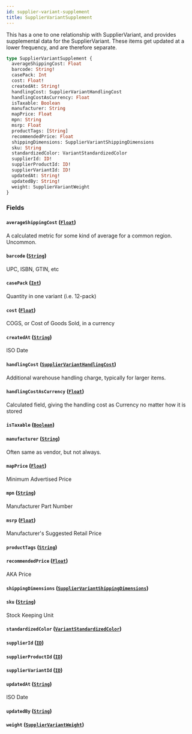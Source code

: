 ```yaml
---
id: supplier-variant-supplement
title: SupplierVariantSupplement
---
```



This has a one to one relationship with SupplierVariant, and provides supplemental data for the SupplierVariant.
These items get updated at a lower frequency, and are therefore separate.


```graphql
type SupplierVariantSupplement {
  averageShippingCost: Float
  barcode: String!
  casePack: Int
  cost: Float!
  createdAt: String!
  handlingCost: SupplierVariantHandlingCost
  handlingCostAsCurrency: Float
  isTaxable: Boolean
  manufacturer: String
  mapPrice: Float
  mpn: String
  msrp: Float
  productTags: [String]
  recommendedPrice: Float
  shippingDimensions: SupplierVariantShippingDimensions
  sku: String
  standardizedColor: VariantStandardizedColor
  supplierId: ID!
  supplierProductId: ID!
  supplierVariantId: ID!
  updatedAt: String!
  updatedBy: String!
  weight: SupplierVariantWeight
}
```


### Fields

#### `averageShippingCost` ([`Float`](/developers/supplier-apis/supply-api/graphql/reference/scalars/float))

A calculated metric for some kind of average for a common region. Uncommon.


#### `barcode` ([`String`](/developers/supplier-apis/supply-api/graphql/reference/scalars/string))

UPC, ISBN, GTIN, etc


#### `casePack` ([`Int`](/developers/supplier-apis/supply-api/graphql/reference/scalars/int))

Quantity in one variant (i.e. 12-pack)


#### `cost` ([`Float`](/developers/supplier-apis/supply-api/graphql/reference/scalars/float))

COGS, or Cost of Goods Sold, in a currency


#### `createdAt` ([`String`](/developers/supplier-apis/supply-api/graphql/reference/scalars/string))

ISO Date


#### `handlingCost` ([`SupplierVariantHandlingCost`](/developers/supplier-apis/supply-api/graphql/reference/objects/supplier-variant-handling-cost))

Additional warehouse handling charge, typically for larger items.


#### `handlingCostAsCurrency` ([`Float`](/developers/supplier-apis/supply-api/graphql/reference/scalars/float))

Calculated field, giving the handling cost as Currency no matter how it is stored


#### `isTaxable` ([`Boolean`](/developers/supplier-apis/supply-api/graphql/reference/scalars/boolean))




#### `manufacturer` ([`String`](/developers/supplier-apis/supply-api/graphql/reference/scalars/string))

Often same as vendor, but not always.


#### `mapPrice` ([`Float`](/developers/supplier-apis/supply-api/graphql/reference/scalars/float))

Minimum Advertised Price


#### `mpn` ([`String`](/developers/supplier-apis/supply-api/graphql/reference/scalars/string))

Manufacturer Part Number


#### `msrp` ([`Float`](/developers/supplier-apis/supply-api/graphql/reference/scalars/float))

Manufacturer's Suggested Retail Price


#### `productTags` ([`String`](/developers/supplier-apis/supply-api/graphql/reference/scalars/string))




#### `recommendedPrice` ([`Float`](/developers/supplier-apis/supply-api/graphql/reference/scalars/float))

AKA Price


#### `shippingDimensions` ([`SupplierVariantShippingDimensions`](/developers/supplier-apis/supply-api/graphql/reference/objects/supplier-variant-shipping-dimensions))




#### `sku` ([`String`](/developers/supplier-apis/supply-api/graphql/reference/scalars/string))

Stock Keeping Unit


#### `standardizedColor` ([`VariantStandardizedColor`](/developers/supplier-apis/supply-api/graphql/reference/enums/variant-standardized-color))




#### `supplierId` ([`ID`](/developers/supplier-apis/supply-api/graphql/reference/scalars/id))




#### `supplierProductId` ([`ID`](/developers/supplier-apis/supply-api/graphql/reference/scalars/id))




#### `supplierVariantId` ([`ID`](/developers/supplier-apis/supply-api/graphql/reference/scalars/id))




#### `updatedAt` ([`String`](/developers/supplier-apis/supply-api/graphql/reference/scalars/string))

ISO Date


#### `updatedBy` ([`String`](/developers/supplier-apis/supply-api/graphql/reference/scalars/string))




#### `weight` ([`SupplierVariantWeight`](/developers/supplier-apis/supply-api/graphql/reference/objects/supplier-variant-weight))






